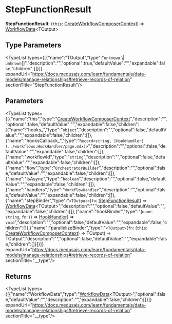 
# StepFunctionResult

 **StepFunctionResult**: (`this`: [CreateWorkflowComposerContext](../workflows.CreateWorkflowComposerContext/page.mdx)) => [WorkflowData](../workflows.WorkflowData/page.mdx)&#60;TOutput&#62;

## Type Parameters

<TypeList types={[{"name":"TOutput","type":"`unknown` \\| `unknown`[]","description":"","optional":true,"defaultValue":"","expandable":false,"children":[]}]} expandUrl="https://docs.medusajs.com/learn/fundamentals/data-models/manage-relationships#retrieve-records-of-relation" sectionTitle="StepFunctionResult"/>

## Parameters

<TypeList types={[{"name":"this","type":"[CreateWorkflowComposerContext](../workflows.CreateWorkflowComposerContext/page.mdx)","description":"","optional":false,"defaultValue":"","expandable":false,"children":[{"name":"hooks_","type":"`object`","description":"","optional":false,"defaultValue":"","expandable":false,"children":[]},{"name":"hooksCallback_","type":"`Record<string, [HookHandler](../workflows.HookHandler/page.mdx)>`","description":"","optional":false,"defaultValue":"","expandable":false,"children":[]},{"name":"workflowId","type":"`string`","description":"","optional":false,"defaultValue":"","expandable":false,"children":[]},{"name":"flow","type":"`OrchestratorBuilder`","description":"","optional":false,"defaultValue":"","expandable":false,"children":[]},{"name":"isAsync","type":"`boolean`","description":"","optional":false,"defaultValue":"","expandable":false,"children":[]},{"name":"handlers","type":"`WorkflowHandler`","description":"","optional":false,"defaultValue":"","expandable":false,"children":[]},{"name":"stepBinder","type":"`<TOutput>`(`fn`: [StepFunctionResult](./page.mdx)) => [WorkflowData](../workflows.WorkflowData/page.mdx)&#60;TOutput&#62;","description":"","optional":false,"defaultValue":"","expandable":false,"children":[]},{"name":"hookBinder","type":"(`name`: `string`, `fn`: () => [HookHandler](../workflows.HookHandler/page.mdx)) => `void`","description":"","optional":false,"defaultValue":"","expandable":false,"children":[]},{"name":"parallelizeBinder","type":"`<TOutput>`(`fn`: (`this`: [CreateWorkflowComposerContext](../workflows.CreateWorkflowComposerContext/page.mdx)) => TOutput) => TOutput","description":"","optional":false,"defaultValue":"","expandable":false,"children":[]}]}]} expandUrl="https://docs.medusajs.com/learn/fundamentals/data-models/manage-relationships#retrieve-records-of-relation" sectionTitle="__type"/>

## Returns

<TypeList types={[{"name":"WorkflowData","type":"[WorkflowData](../workflows.WorkflowData/page.mdx)&#60;TOutput&#62;","optional":false,"defaultValue":"","description":"","expandable":false,"children":[]}]} expandUrl="https://docs.medusajs.com/learn/fundamentals/data-models/manage-relationships#retrieve-records-of-relation" sectionTitle="__type"/>
